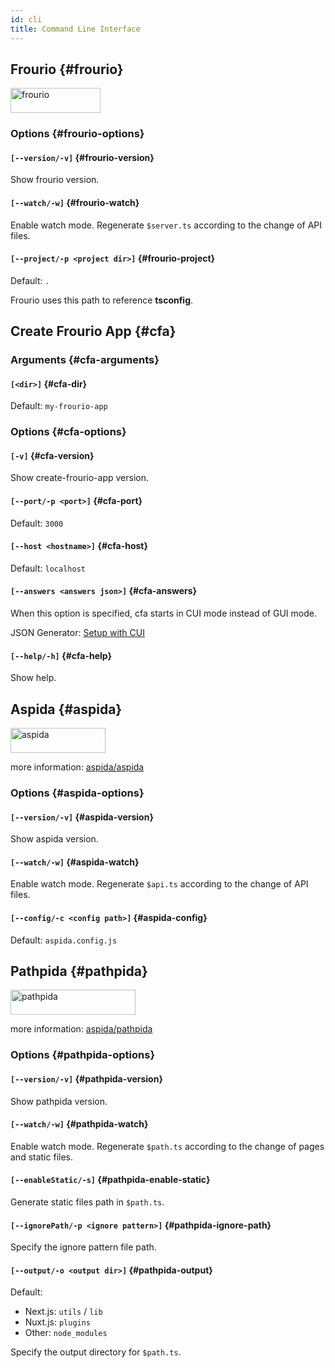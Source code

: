 ```yaml
---
id: cli
title: Command Line Interface
---
```


## Frourio {#frourio}

<img src="/images/logo.svg" width="144px" height="40px" alt="frourio" />

### Options {#frourio-options}

#### `[--version/-v]` {#frourio-version}

Show frourio version.

#### `[--watch/-w]` {#frourio-watch}

Enable watch mode.
Regenerate `$server.ts` according to the change of API files.

#### `[--project/-p <project dir>]` {#frourio-project}

Default: `.`

Frourio uses this path to reference **tsconfig**.

## Create Frourio App {#cfa}

### Arguments {#cfa-arguments}

#### `[<dir>]` {#cfa-dir}

Default: `my-frourio-app`

### Options {#cfa-options}

#### `[-v]` {#cfa-version}

Show create-frourio-app version.

#### `[--port/-p <port>]` {#cfa-port}

Default: `3000`

#### `[--host <hostname>]` {#cfa-host}

Default: `localhost`

#### `[--answers <answers json>]` {#cfa-answers}

When this option is specified, cfa starts in CUI mode instead of GUI mode.

JSON Generator: [Setup with CUI](/docs/reference/cfa/cui)

#### `[--help/-h]` {#cfa-help}

Show help.

## Aspida {#aspida}

<img
  src="https://aspida.github.io/aspida/logos/svg/black.svg"
  width="152px"
  height="40px"
  alt="aspida"
/>

more information: [aspida/aspida](https://github.com/aspida/aspida/tree/main/packages/aspida#readme)

### Options {#aspida-options}

#### `[--version/-v]` {#aspida-version}

Show aspida version.

#### `[--watch/-w]` {#aspida-watch}

Enable watch mode.
Regenerate `$api.ts` according to the change of API files.

#### `[--config/-c <config path>]` {#aspida-config}

Default: `aspida.config.js`

## Pathpida {#pathpida}

<img
  src="https://aspida.github.io/pathpida/logos/svg/black.svg"
  width="200px"
  height="40px"
  alt="pathpida"
/>

more information: [aspida/pathpida](https://github.com/aspida/pathpida#CLI-options)

### Options {#pathpida-options}

#### `[--version/-v]` {#pathpida-version}

Show pathpida version.

#### `[--watch/-w]` {#pathpida-watch}

Enable watch mode.
Regenerate `$path.ts` according to the change of pages and static files.

#### `[--enableStatic/-s]` {#pathpida-enable-static}

Generate static files path in `$path.ts`.

#### `[--ignorePath/-p <ignore pattern>]` {#pathpida-ignore-path}

Specify the ignore pattern file path.

#### `[--output/-o <output dir>]` {#pathpida-output}

Default:

- Next.js: `utils` / `lib`
- Nuxt.js: `plugins`
- Other: `node_modules`

Specify the output directory for `$path.ts`.
